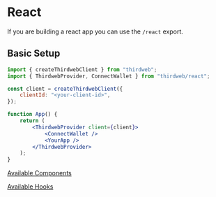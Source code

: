 
# React

If you are building a react app you can use the `/react` export.

## Basic Setup

```jsx
import { createThirdwebClient } from "thirdweb";
import { ThirdwebProvider, ConnectWallet } from "thirdweb/react";

const client = createThirdwebClient({
	clientId: "<your-client-id>",
});

function App() {
	return (
		<ThirdwebProvider client={client}>
			<ConnectWallet />
			<YourApp />
		</ThirdwebProvider>
	);
}
```

[Available Components](/references/typescript/v5#components)

[Available Hooks](/references/typescript/v5#hooks)
